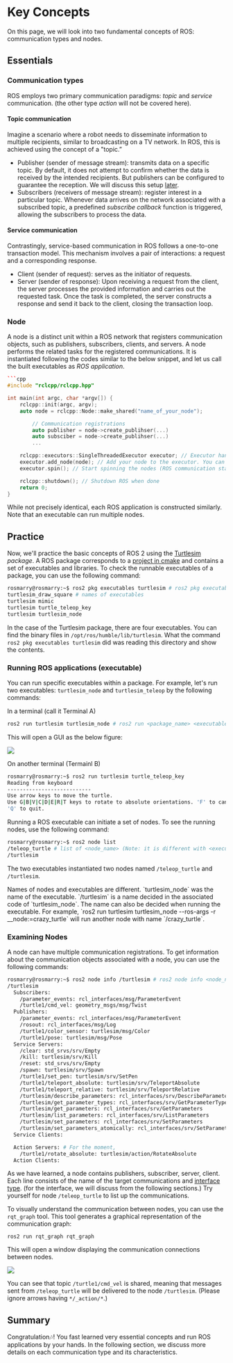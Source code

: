 
# Key Concepts
On this page, we will look into two fundamental concepts of ROS: communication
types and nodes.

## Essentials

### Communication types

ROS employs two primary communication paradigms: _topic_ and _service_
communication. (the other type _action_ will not be covered here).

#### Topic communication

Imagine a scenario where a robot needs to disseminate information to multiple
recipients, similar to broadcasting on a TV network. In ROS, this is achieved
using the concept of a "topic.”

- Publisher (sender of message stream): transmits data on a specific topic. By
  default, it does not attempt to confirm whether the data is received by the
  intended recipients. But publishers can be configured to guarantee the
  reception. We will discuss this setup
  [later](topic-2#qos-policy-for-subscribers).
- Subscribers (receivers of message stream): register interest in a particular
  topic. Whenever data arrives on the network associated with a subscribed
  topic, a predefined _subscribe callback_ function is triggered, allowing the
  subscribers to process the data.

#### Service communication

Contrastingly, service-based communication in ROS follows a one-to-one
transaction model. This mechanism involves a pair of interactions: a request and
a corresponding response.

- Client (sender of request): serves as the initiator of requests.
- Server (sender of response): Upon receiving a request from the client, the
  server processes the provided information and carries out the requested task.
  Once the task is completed, the server constructs a response and send it back
  to the client, closing the transaction loop.

### Node

A node is a distinct unit within a ROS network that registers communication
objects, such as publishers, subscribers, clients, and servers. A node performs
the related tasks for the registered communications. It is instantiated
following the codes similar to the below snippet, and let us call the built
executables as _ROS application_.

````cpp
```cpp
#include "rclcpp/rclcpp.hpp"

int main(int argc, char *argv[]) {
    rclcpp::init(argc, argv);
    auto node = rclcpp::Node::make_shared("name_of_your_node");

		// Communication registrations
		auto publisher = node->create_publihser(...)
		auto subsciber = node->create_publihser(...)
		...

    rclcpp::executors::SingleThreadedExecutor executor; // Executor handles operations for nodes
    executor.add_node(node); // Add your node to the executor. You can add multiples
    executor.spin(); // Start spinning the nodes (ROS communication starts)

    rclcpp::shutdown(); // Shutdown ROS when done
    return 0;
}
````

While not precisely identical, each ROS application is constructed similarly.
Note that an executable can run multiple nodes.

## Practice

Now, we'll practice the basic concepts of ROS 2 using the
[Turtlesim](https://www.youtube.com/watch?v=yqOMRchvTTY) _package_. A ROS
package corresponds to a
[project in cmake](https://github.com/ros/ros_tutorials/blob/ba29c3f376197e3736f497639299f855cbf73390/turtlesim/CMakeLists.txt#L2)
and contains a set of executables and libraries. To check the runnable
executables of a package, you can use the following command:

```sh
rosmarry@rosmarry:~$ ros2 pkg executables turtlesim # ros2 pkg executables <package_name>
turtlesim_draw_square # names of executables
turtlesim mimic
turtlesim turtle_teleop_key
turtlesim turtlesim_node
```

In the case of the Turtlesim package, there are four executables. You can find
the binary files in `/opt/ros/humble/lib/turtlesim`. What the command
`ros2 pkg executables turtlesim` did was reading this directory and show the
contents.

### Running ROS applications (executable)

You can run specific executables within a package. For example, let's run two
executables: `turtlesim_node` and `turtlesim_teleop` by the following commands:

In a terminal (call it Terminal A)

```sh filename="Terminal A"
ros2 run turtlesim turtlesim_node # ros2 run <package_name> <executable_name>
```

This will open a GUI as the below figure:

<Image
  src="/images/part1/turtleapp.png"
  width={300}
  height={300}
  className="my-3 mx-auto"
/>

On another terminal (Termainl B)

```sh filename="Terminal B"
rosmarry@rosmarry:~$ ros2 run turtlesim turtle_teleop_key
Reading from keyboard
---------------------------
Use arrow keys to move the turtle.
Use G|B|V|C|D|E|R|T keys to rotate to absolute orientations. 'F' to cancel a rotation.
'Q' to quit.
```

Running a ROS executable can initiate a set of nodes. To see the running nodes,
use the following command:

```sh
rosmarry@rosmarry:~$ ros2 node list
/teleop_turtle # list of <node_name> (Note: it is different with <executable_name>
/turtlesim
```

The two executables instantiated two nodes named `/teleop_turtle` and
`/turtlesim`.

<Callout type="warning">
  Names of nodes and executables are different. `turtlesim_node` was the name of
  the executable. `/turtlesim` is a name decided in the associated code of
  `turtlesim_node`. The name can also be decided when running the executable.
  For example, `ros2 run turtlesim turtlesim_node --ros-args -r
  __node:=crazy_turtle` will run another node with name `/crazy_turtle`.
</Callout>

### Examining Nodes

A node can have multiple communication registrations. To get information about
the communication objects associated with a node, you can use the following
commands:

```bash filename="node info output"
rosmarry@rosmarry:~$ ros2 node info /turtlesim # ros2 node info <node_name>
/turtlesim
  Subscribers:
    /parameter_events: rcl_interfaces/msg/ParameterEvent
    /turtle1/cmd_vel: geometry_msgs/msg/Twist
  Publishers:
    /parameter_events: rcl_interfaces/msg/ParameterEvent
    /rosout: rcl_interfaces/msg/Log
    /turtle1/color_sensor: turtlesim/msg/Color
    /turtle1/pose: turtlesim/msg/Pose
  Service Servers:
    /clear: std_srvs/srv/Empty
    /kill: turtlesim/srv/Kill
    /reset: std_srvs/srv/Empty
    /spawn: turtlesim/srv/Spawn
    /turtle1/set_pen: turtlesim/srv/SetPen
    /turtle1/teleport_absolute: turtlesim/srv/TeleportAbsolute
    /turtle1/teleport_relative: turtlesim/srv/TeleportRelative
    /turtlesim/describe_parameters: rcl_interfaces/srv/DescribeParameters
    /turtlesim/get_parameter_types: rcl_interfaces/srv/GetParameterTypes
    /turtlesim/get_parameters: rcl_interfaces/srv/GetParameters
    /turtlesim/list_parameters: rcl_interfaces/srv/ListParameters
    /turtlesim/set_parameters: rcl_interfaces/srv/SetParameters
    /turtlesim/set_parameters_atomically: rcl_interfaces/srv/SetParametersAtomically
  Service Clients:

  Action Servers: # For the moment,
    /turtle1/rotate_absolute: turtlesim/action/RotateAbsolute
  Action Clients:
```

As we have learned, a node contains publishers, subscriber, server, client. Each
line consists of the name of the target communications and
[interface type](https://docs.ros.org/en/foxy/Concepts/About-ROS-Interfaces.html?highlight=interface).
(for the interface, we will discuss from the following sections.) Try yourself
for node `/teleop_turtle` to list up the communications.

To visually understand the communication between nodes, you can use the
`rqt_graph` tool. This tool generates a graphical representation of the
communication graph:

```
ros2 run rqt_graph rqt_graph
```

This will open a window displaying the communication connections between nodes.

<Image
  src="/images/part1/rqt.png"
  width={600}
  height={300}
  className="my-3 mx-auto"
/>

You can see that topic `/turtle1/cmd_vel` is shared, meaning that messages sent
from `/teleop_turtle` will be delivered to the node `/turtlesim`. (Please ignore
arrows having `*/_action/*`.)

## Summary

Congratulation🎶! You fast learned very essential concepts and run ROS
applications by your hands. In the following section, we discuss more details on
each communication type and its characteristics.

<Comment />
